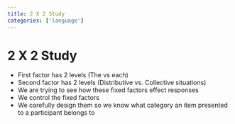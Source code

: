 ```yaml
---
title: 2 X 2 Study
categories: ['language']
---
```


# 2 X 2 Study
- First factor has 2 levels (The vs each)
- Second factor has 2 levels (Distributive vs. Collective situations)
- We are trying to see how these fixed factors effect responses
- We control the fixed factors
- We carefully design them so we know what category an item presented to a participant belongs to



